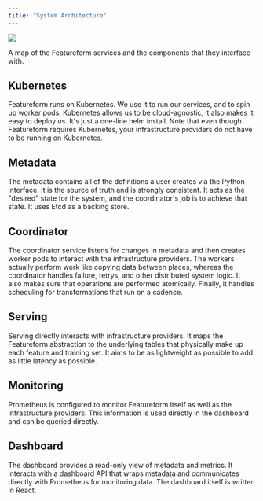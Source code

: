 ```yaml
---
title: "System Architecture"
---
```


![](/images)

A map of the Featureform services and the components that they interface with.

## Kubernetes

Featureform runs on Kubernetes. We use it to run our services, and to spin up worker pods. Kubernetes allows us to be cloud-agnostic, it also makes it easy to deploy us. It's just a one-line helm install. Note that even though Featureform requires Kubernetes, your infrastructure providers do not have to be running on Kubernetes.

## Metadata

The metadata contains all of the definitions a user creates via the Python interface. It is the source of truth and is strongly consistent. It acts as the "desired" state for the system, and the coordinator's job is to achieve that state. It uses Etcd as a backing store.

## Coordinator

The coordinator service listens for changes in metadata and then creates worker pods to interact with the infrastructure providers. The workers actually perform work like copying data between places, whereas the coordinator handles failure, retrys, and other distributed system logic. It also makes sure that operations are performed atomically. Finally, it handles scheduling for transformations that run on a cadence.

## Serving

Serving directly interacts with infrastructure providers. It maps the Featureform abstraction to the underlying tables that physically make up each feature and training set. It aims to be as lightweight as possible to add as little latency as possible.

## Monitoring

Prometheus is configured to monitor Featureform itself as well as the infrastructure providers. This information is used directly in the dashboard and can be queried directly.

## Dashboard

The dashboard provides a read-only view of metadata and metrics. It interacts with a dashboard API that wraps metadata and communicates directly with Prometheus for monitoring data. The dashboard itself is written in React.

